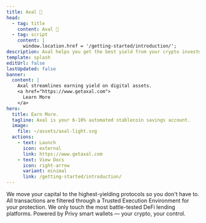 ```yaml
---
title: Axal 🚀 
head:
  - tag: title
    content: Axal 🚀
  - tag: script
    content: |
      window.location.href = '/getting-started/introduction/';
description: Axal helps you get the best yield from your crypto investments.
template: splash
editUrl: false
lastUpdated: false
banner:
  content: |
    Axal streamlines earning yield on digital assets.
    <a href="https://www.getaxal.com">
      Learn More
    </a>
hero:
  title: Earn More.
  tagline: Axal is your 6-10% automated stablecoin savings account.
  image:
    file: ~/assets/axal-light.svg
  actions:
    - text: Launch
      icon: external
      link: https://www.getaxal.com
    - text: View Docs
      icon: right-arrow
      variant: minimal
      link: /getting-started/introduction/
---
```



<CardGrid stagger>
	<Card title="6–10% APY, Automatically" icon="star">
		We move your capital to the highest-yielding protocols so you don't have to.
	</Card>
	<Card title="Security First" icon="setting">
		All transactions are filtered through a Trusted Execution Environment for your protection.
	</Card>
	<Card title="Tier-1 Protocols Only" icon="random">
		We only touch the most battle-tested DeFi lending platforms.
	</Card>
	<Card title="Non-Custodial by Default" icon="external">
		Powered by Privy smart wallets — your crypto, your control.
	</Card>
</CardGrid>



<AboutAstro title="Brought to you by" theme="dark" />
